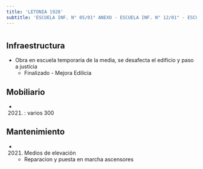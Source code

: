 ```yaml
---
title: 'LETONIA 1928'
subtitle: 'ESCUELA INF. N° 05/01° ANEXO - ESCUELA INF. N° 12/01° - ESCUELA INF. N° 05/01°'
---
```


#
## Infraestructura

* Obra en escuela temporaria de la media, se desafecta el edificio y paso a justicia 
    + Finalizado - Mejora Edilicia 


## Mobiliario

*  (2021) : varios 300 





## Mantenimiento

*  (2021) Medios de elevación 
    + Reparacion y puesta en marcha ascensores







